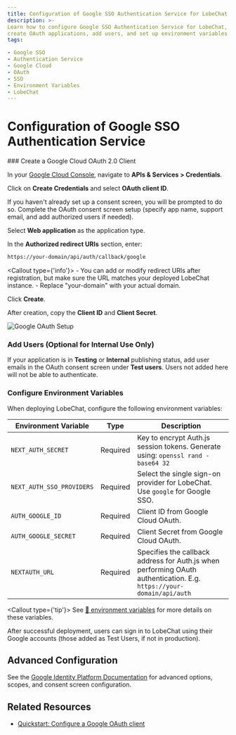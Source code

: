 ```yaml
---
title: Configuration of Google SSO Authentication Service for LobeChat
description: >-
Learn how to configure Google SSO Authentication Service for LobeChat,
create OAuth applications, add users, and set up environment variables for seamless integration.
tags:

- Google SSO
- Authentication Service
- Google Cloud
- OAuth
- SSO
- Environment Variables
- LobeChat
---
```


# Configuration of Google SSO Authentication Service

<Steps>
  ### Create a Google Cloud OAuth 2.0 Client

In your [Google Cloud Console][google-cloud-console], navigate to **APIs & Services > Credentials**.

Click on **Create Credentials** and select **OAuth client ID**.

If you haven't already set up a consent screen, you will be prompted to do so. Complete the OAuth consent screen setup (specify app name, support email, and add authorized users if needed).

Select **Web application** as the application type.

In the **Authorized redirect URIs** section, enter:

```bash
https://your-domain/api/auth/callback/google
```

\<Callout type={'info'}>
\- You can add or modify redirect URIs after registration, but make sure the URL matches your deployed LobeChat instance.
\- Replace "your-domain" with your actual domain. </Callout>

Click **Create**.

After creation, copy the **Client ID** and **Client Secret**.

  <Image alt="Google OAuth Setup" inStep src="https://developers.google.com/static/identity/images/gsi/web/gcs-signin-2.png" />

### Add Users (Optional for Internal Use Only)

If your application is in **Testing** or **Internal** publishing status, add user emails in the OAuth consent screen under **Test users**.
Users not added here will not be able to authenticate.

### Configure Environment Variables

When deploying LobeChat, configure the following environment variables:

| Environment Variable      | Type     | Description                                                                                                          |
| ------------------------- | -------- | -------------------------------------------------------------------------------------------------------------------- |
| `NEXT_AUTH_SECRET`        | Required | Key to encrypt Auth.js session tokens. Generate using: `openssl rand -base64 32`                                     |
| `NEXT_AUTH_SSO_PROVIDERS` | Required | Select the single sign-on provider for LobeChat. Use `google` for Google SSO.                                        |
| `AUTH_GOOGLE_ID`          | Required | Client ID from Google Cloud OAuth.                                                                                   |
| `AUTH_GOOGLE_SECRET`      | Required | Client Secret from Google Cloud OAuth.                                                                               |
| `NEXTAUTH_URL`            | Required | Specifies the callback address for Auth.js when performing OAuth authentication. E.g. `https://your-domain/api/auth` |

\<Callout type={'tip'}>
See [📘 environment variables](/docs/self-hosting/environment-variable#google) for more details on these variables. </Callout> </Steps>

<Callout>
  After successful deployment, users can sign in to LobeChat using their Google accounts (those added as Test Users, if not in production).
</Callout>

## Advanced Configuration

See the [Google Identity Platform Documentation][google-identity-docs] for advanced options, scopes, and consent screen configuration.

## Related Resources

* [Quickstart: Configure a Google OAuth client][google-oauth-quickstart]

[google-cloud-console]: https://console.cloud.google.com/apis/credentials
[google-oauth-quickstart]: https://developers.google.com/identity/protocols/oauth2/web-server#creatingcred
[google-identity-docs]: https://developers.google.com/identity
